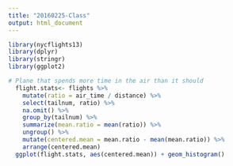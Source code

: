 ```yaml
---
title: "20160225-Class"
output: html_document
---
```



```r
library(nycflights13)
library(dplyr)
library(stringr)
library(ggplot2)

# Plane that spends more time in the air than it should  
  flight.stats<- flights %>%
    mutate(ratio = air_time / distance) %>%
    select(tailnum, ratio) %>%
    na.omit() %>%
    group_by(tailnum) %>%
    summarize(mean.ratio = mean(ratio)) %>%
    ungroup() %>%
    mutate(centered.mean = mean.ratio - mean(mean.ratio)) %>%
    arrange(centered.mean)
  ggplot(flight.stats, aes(centered.mean)) + geom_histogram()
```
